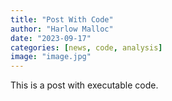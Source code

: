 ```yaml
---
title: "Post With Code"
author: "Harlow Malloc"
date: "2023-09-17"
categories: [news, code, analysis]
image: "image.jpg"
---
```


This is a post with executable code.
